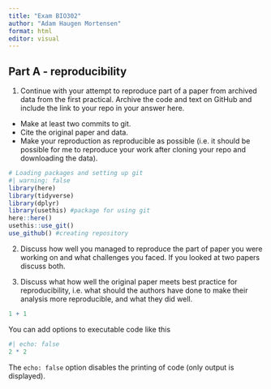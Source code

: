 ```yaml
---
title: "Exam BIO302"
author: "Adam Haugen Mortensen"
format: html
editor: visual
---
```


## Part A - reproducibility

1.  Continue with your attempt to reproduce part of a paper from archived data from the first practical. Archive the code and text on GitHub and include the link to your repo in your answer here.

-   Make at least two commits to git.
-   Cite the original paper and data.
-   Make your reproduction as reproducible as possible (i.e. it should be possible for me to reproduce your work after cloning your repo and downloading the data).

```r
# Loading packages and setting up git
#| warning: false
library(here)
library(tidyverse)
library(dplyr)
library(usethis) #package for using git
here::here()
usethis::use_git()
use_github() #creating repository
```

2.  Discuss how well you managed to reproduce the part of paper you were working on and what challenges you faced. If you looked at two papers discuss both.

3.  Discuss what how well the original paper meets best practice for reproducibility, i.e. what should the authors have done to make their analysis more reproducible, and what they did well.

```r
1 + 1
```

You can add options to executable code like this

```r
#| echo: false
2 * 2
```

The `echo: false` option disables the printing of code (only output is displayed).
